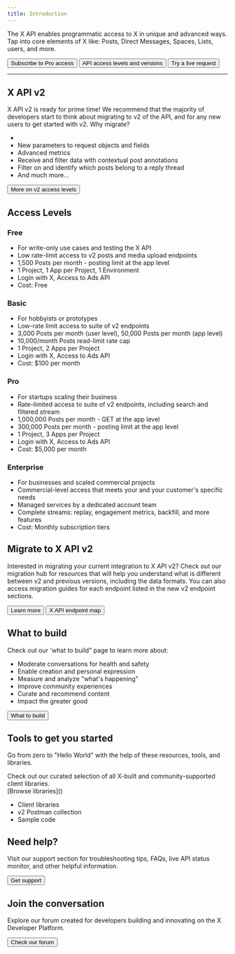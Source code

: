 ```yaml
---
title: Introduction
---
```



The X API enables programmatic access to X in unique and advanced ways. Tap into core elements of X like: Posts, Direct Messages, Spaces, Lists, users, and more.

<div className="flex space-x-2.5">
  <Button href="https://developer.twitter.com/en/portal/products/pro">
    Subscribe to Pro access
  </Button>
  <Button href="https://developer.x.com/en/docs/twitter-api/getting-started/about-twitter-api.html">
    API access levels and versions
  </Button>
  <Button href="https://oauth-playground.glitch.me/?id=createTweet&compose=1">
    Try a live request
  </Button>
</div>

---

## X API v2

X API v2 is ready for prime time! We recommend that the majority of developers start to think about migrating to v2 of the API, and for any new users to get started with v2. Why migrate?
<CardGroup cols={2}>
  <Card title="New and more detailed data objects" icon="database" href="/x-api/fundamentals/data-dictionary"/>
  <Card title="New parameters to request objects and fields" href="/x-api/fundamentals/data-dictionary#how-to-use-fields-and-expansions" icon="sliders" />
  <Card title="Advanced metrics" href="/x-api/fundamentals/metrics" icon="chart-line" />
  <Card title="Receive and filter data with contextual post annotations" href="/x-api/fundamentals/tweet-annotations" icon="comment-dots" />
  <Card title="Filter on and identify which posts belong to a reply thread" href="/x-api/fundamentals/conversation-id" icon="reply" />
  <Card title="And much more..." href="/x-api/getting-started/about-x-api" icon="plus" />
</CardGroup>

-
- New parameters to request objects and fields
- Advanced metrics
- Receive and filter data with contextual post annotations
- Filter on and identify which posts belong to a reply thread
- And much more...

<Button href="https://developer.x.com/en/docs/twitter-api/getting-started/about-twitter-api#v2-access-leve">
  More on v2 access levels
</Button>

## Access Levels

### Free
- For write-only use cases and testing the X API
- Low rate-limit access to v2 posts and media upload endpoints
- 1,500 Posts per month - posting limit at the app level
- 1 Project, 1 App per Project, 1 Environment
- Login with X, Access to Ads API
- Cost: Free

### Basic
- For hobbyists or prototypes
- Low-rate limit access to suite of v2 endpoints
- 3,000 Posts per month (user level), 50,000 Posts per month (app level)
- 10,000/month Posts read-limit rate cap
- 1 Project, 2 Apps per Project
- Login with X, Access to Ads API
- Cost: $100 per month

### Pro
- For startups scaling their business
- Rate-limited access to suite of v2 endpoints, including search and filtered stream
- 1,000,000 Posts per month - GET at the app level
- 300,000 Posts per month - posting limit at the app level
- 1 Project, 3 Apps per Project
- Login with X, Access to Ads API
- Cost: $5,000 per month

### Enterprise
- For businesses and scaled commercial projects
- Commercial-level access that meets your and your customer's specific needs
- Managed services by a dedicated account team
- Complete streams: replay, engagement metrics, backfill, and more features
- Cost: Monthly subscription tiers

## Migrate to X API v2
Interested in migrating your current integration to X API v2? Check out our migration hub for resources that will help you understand what is different between v2 and previous versions, including the data formats. You can also access migration guides for each endpoint listed in the new v2 endpoint sections.

<div className="flex space-x-2.5">
  <Button href="https://developer.x.com/en/docs/twitter-api/migrate.html">
    Learn more
  </Button>
  <Button href="https://developer.x.com/en/docs/twitter-api/migrate/twitter-api-endpoint-map.html">
    X API endpoint map
  </Button>
</div>

## What to build

Check out our 'what to build" page to learn more about:
- Moderate conversations for health and safety
- Enable creation and personal expression
- Measure and analyze "what's happening"
- Improve community experiences
- Curate and recommend content
- Impact the greater good

<Button href="https://developer.x.com/en/docs/twitter-api/what-to-build.html">
  What to build
</Button>

## Tools to get you started

Go from zero to "Hello World" with the help of these resources, tools, and libraries.

<CardGroup cols={1}>
<Card title="Client libraries">
Check out our curated selection of all X-built and community-supported client libraries.
<br/>
[Browse libraries]()
</Card>
</CardGroup>


- Client libraries
- v2 Postman collection
- Sample code

## Need help?

Visit our support section for troubleshooting tips, FAQs, live API status monitor, and other helpful information.

<Button href="https://developer.x.com/en/support/twitter-api.html">
  Get support
</Button>

## Join the conversation

Explore our forum created for developers building and innovating on the X Developer Platform.

<Button href="https://twittercommunity.com/">
  Check our forum
</Button>
